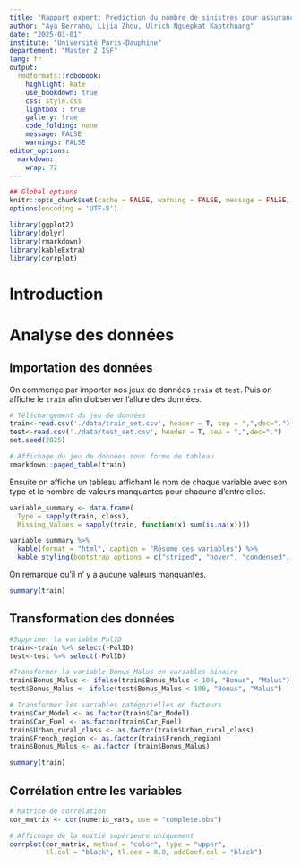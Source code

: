 ```yaml
---
title: "Rapport expert: Prédiction du nombre de sinistres pour assurance responsabilité civile automobile"
author: "Aya Berraho, Lijia Zhou, Ulrich Nguepkat Kaptchuang"
date: "2025-01-01"
institute: "Université Paris-Dauphine"
departement: "Master 2 ISF"
lang: fr
output:
  rmdformats::robobook:
    highlight: kate
    use_bookdown: true
    css: style.css
    lightbox : true
    gallery: true
    code_folding: none
    message: FALSE
    warnings: FALSE
editor_options: 
  markdown: 
    wrap: 72
---
```


```r
## Global options
knitr::opts_chunk$set(cache = FALSE, warning = FALSE, message = FALSE, fig.retina = 2)
options(encoding = 'UTF-8')
```

```r
library(ggplot2)
library(dplyr)
library(rmarkdown)
library(kableExtra)
library(corrplot)
`````

# Introduction 

# Analyse des données 

## Importation des données 
On commençe par importer nos jeux de données `train` et `test`. Puis on affiche le `train` afin d'observer l'allure des données. 
```r
# Téléchargement du jeu de données 
train<-read.csv('./data/train_set.csv', header = T, sep = ",",dec=".")
test<-read.csv('./data/test_set.csv', header = T, sep = ",",dec=".")
set.seed(2025)

# Affichage du jeu de données sous forme de tableau
rmarkdown::paged_table(train)
```
Ensuite on affiche un tableau affichant le nom de chaque variable avec son type et le nombre de valeurs manquantes pour chacune d'entre elles. 
```r
variable_summary <- data.frame(
  Type = sapply(train, class),
  Missing_Values = sapply(train, function(x) sum(is.na(x))))

variable_summary %>%
  kable(format = "html", caption = "Résumé des variables") %>%
  kable_styling(bootstrap_options = c("striped", "hover", "condensed", "responsive"))
```
On remarque qu'il n' y a aucune valeurs manquantes.

```r
summary(train)
`````

## Transformation des données 

```r
#Supprimer la variable PolID
train<-train %>% select(-PolID)
test<-test %>% select(-PolID)
```

```r
#Transformer la variable Bonus_Malus en variables binaire 
train$Bonus_Malus <- ifelse(train$Bonus_Malus < 100, "Bonus", "Malus")
test$Bonus_Malus <- ifelse(test$Bonus_Malus < 100, "Bonus", "Malus")
```

```r
# Transformer les variables catégorielles en facteurs
train$Car_Model <- as.factor(train$Car_Model)
train$Car_Fuel <- as.factor(train$Car_Fuel)
train$Urban_rural_class <- as.factor(train$Urban_rural_class)
train$French_region <- as.factor(train$French_region)
train$Bonus_Malus <- as.factor (train$Bonus_Malus)
````

```r
summary(train)
```


## Corrélation entre les variables 

```r
# Matrice de corrélation
cor_matrix <- cor(numeric_vars, use = "complete.obs")

# Affichage de la moitié supérieure uniquement
corrplot(cor_matrix, method = "color", type = "upper", 
         tl.col = "black", tl.cex = 0.8, addCoef.col = "black")
```

